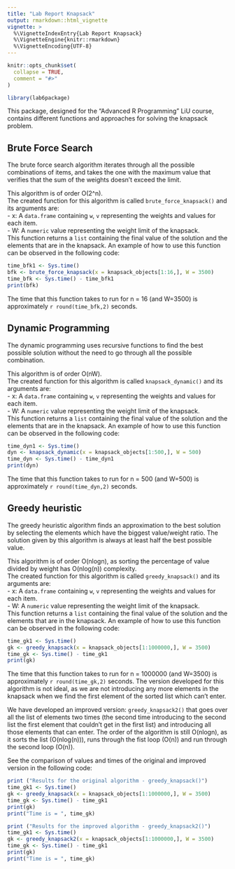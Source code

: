 ```yaml
---
title: "Lab Report Knapsack"
output: rmarkdown::html_vignette
vignette: >
  %\VignetteIndexEntry{Lab Report Knapsack}
  %\VignetteEngine{knitr::rmarkdown}
  %\VignetteEncoding{UTF-8}
---
```


```r
knitr::opts_chunk$set(
  collapse = TRUE,
  comment = "#>"
)
```

```r
library(lab6package)
```

This package, designed for the "Advanced R Programming" LiU course, contains different functions and approaches for solving the knapsack problem.  

## Brute Force Search

The brute force search algorithm iterates through all the possible combinations of items, and takes the one with the maximum value that verifies that the sum of the weights doesn't exceed the limit.  

This algorithm is of order O(2^n).   
The created function for this algorithm is called `brute_force_knapsack()` and its arguments are:   
- x: A `data.frame` containing `w`, `v` representing the weights and values for each item.  
- W: A `numeric` value representing the weight limit of the knapsack.  
This function returns a `list` containing the final value of the solution and the elements that are in the knapsack. An example of how to use this function can be observed in the following code:  

```r
time_bfk1 <- Sys.time()
bfk <- brute_force_knapsack(x = knapsack_objects[1:16,], W = 3500)
time_bfk <- Sys.time() - time_bfk1
print(bfk)
```

The time that this function takes to run for n = 16 (and W=3500) is approximately `r round(time_bfk,2)` seconds.

## Dynamic Programming

The dynamic programming uses recursive functions to find the best possible solution without the need to go through all the possible combination.

This algorithm is of order O(nW).   
The created function for this algorithm is called `knapsack_dynamic()` and its arguments are:   
- x: A `data.frame` containing `w`, `v` representing the weights and values for each item.  
- W: A `numeric` value representing the weight limit of the knapsack.  
This function returns a `list` containing the final value of the solution and the elements that are in the knapsack. An example of how to use this function can be observed in the following code:  

```r
time_dyn1 <- Sys.time()
dyn <- knapsack_dynamic(x = knapsack_objects[1:500,], W = 500)
time_dyn <- Sys.time() - time_dyn1
print(dyn)
```

The time that this function takes to run for n = 500 (and W=500) is approximately `r round(time_dyn,2)` seconds.

## Greedy heuristic

The greedy heuristic algorithm finds an approximation to the best solution by selecting the elements which have the biggest value/weight ratio. The solution given by this algorithm is always at least half the best possible value.  

This algorithm is of order O(nlogn), as sorting the percentage of value divided by weight has O(nlog(n)) complexity.  
The created function for this algorithm is called `greedy_knapsack()` and its arguments are:   
- x: A `data.frame` containing `w`, `v` representing the weights and values for each item.  
- W: A `numeric` value representing the weight limit of the knapsack.  
This function returns a `list` containing the final value of the solution and the elements that are in the knapsack. An example of how to use this function can be observed in the following code:  

```r
time_gk1 <- Sys.time()
gk <- greedy_knapsack(x = knapsack_objects[1:1000000,], W = 3500)
time_gk <- Sys.time() - time_gk1
print(gk)
```

The time that this function takes to run for n = 1000000 (and W=3500) is approximately `r round(time_gk,2)` seconds.
The version developed for this algorithm is not ideal, as we are not introducing any more elements in the knapsack when we find the first element of the sorted list which can't enter. 

We have developed an improved version: `greedy_knapsack2()` that goes over all the list of elements two times (the second time introducing to the second list the first element that couldn't get in the first list) and introducing all those elements that can enter. The order of the algorithm is still O(nlogn), as it sorts the list (O(nlog(n))), runs through the fist loop (O(n)) and run through the second loop (O(n)).  

See the comparison of values and times of the original and improved version in the following code:  

```r
print ("Results for the original algorithm - greedy_knapsack()")
time_gk1 <- Sys.time()
gk <- greedy_knapsack(x = knapsack_objects[1:1000000,], W = 3500)
time_gk <- Sys.time() - time_gk1
print(gk)
print("Time is = ", time_gk)

print ("Results for the improved algorithm - greedy_knapsack2()")
time_gk1 <- Sys.time()
gk <- greedy_knapsack2(x = knapsack_objects[1:1000000,], W = 3500)
time_gk <- Sys.time() - time_gk1
print(gk)
print("Time is = ", time_gk)
```
